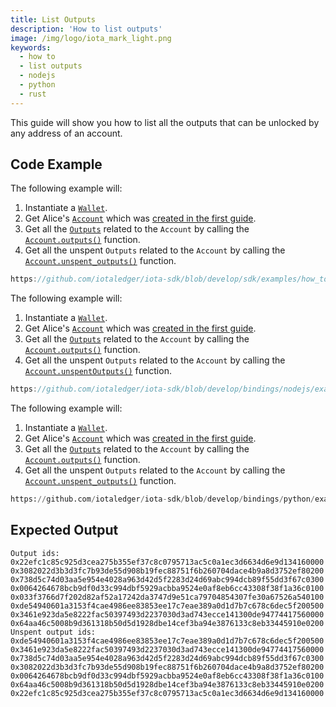 ```yaml
---
title: List Outputs
description: 'How to list outputs'
image: /img/logo/iota_mark_light.png
keywords:
  - how to
  - list outputs
  - nodejs
  - python
  - rust
---
```



This guide will show you how to list all the outputs that can be unlocked by any address of an account.

## Code Example

<Tabs groupId="language" queryString>
<TabItem value="rust" label="Rust">

The following example will:

1. Instantiate a [`Wallet`](https://docs.rs/iota-sdk/latest/iota_sdk/wallet/core/struct.Wallet.html).
2. Get Alice's [`Account`](https://docs.rs/iota-sdk/latest/iota_sdk/wallet/account/struct.Account.html) which was
   [created in the first guide](./create-account.mdx).
3. Get all the [`Outputs`](https://docs.rs/iota-sdk/latest/iota_sdk/types/block/output/enum.Output.html)
   related to the `Account` by calling the [`Account.outputs()`](https://docs.rs/iota-sdk/latest/iota_sdk/wallet/account/struct.AccountInner.html#method.outputs)
   function.
4. Get all the unspent `Outputs` related to the `Account` by calling the
   [`Account.unspent_outputs()`](https://docs.rs/iota-sdk/latest/iota_sdk/wallet/account/struct.AccountInner.html#method.unspent_outputs) function.

```rust reference
https://github.com/iotaledger/iota-sdk/blob/develop/sdk/examples/how_tos/accounts_and_addresses/list_outputs.rs
```

</TabItem>
<TabItem value="typescript-node" label="Typescript (Node.js)">

The following example will:

1. Instantiate a [`Wallet`](../../references/nodejs/classes/Wallet).
2. Get Alice's [`Account`](../../references/nodejs/classes/Account) which was
   [created in the first guide](./create-account.mdx).
3. Get all the [`Outputs`](../../references/nodejs/classes/Output/)
   related to the `Account` by calling the [`Account.outputs()`](../../references/nodejs/classes/Account/#outputs)
   function.
4. Get all the unspent `Outputs` related to the `Account` by calling the
   [`Account.unspentOutputs()`](../../references/nodejs/classes/Account/#unspentoutputs) function.

```typescript reference
https://github.com/iotaledger/iota-sdk/blob/develop/bindings/nodejs/examples/how_tos/accounts_and_addresses/list-outputs.ts
```

</TabItem>
<TabItem value="python" label="Python">

The following example will:

1. Instantiate a [`Wallet`](../../references/python/iota_sdk/wallet/).
2. Get Alice's [`Account`](../../references/python/iota_sdk/wallet/account/) which was
   [created in the first guide](./create-account.mdx).
3. Get all the [`Outputs`](../../references/python/iota_sdk/types/output/)
   related to the `Account` by calling the [`Account.outputs()`](../../references/python/iota_sdk/wallet/account/#outputs)
   function.
4. Get all the unspent `Outputs` related to the `Account` by calling the
   [`Account.unspent_outputs()`](../../references/python/iota_sdk/wallet/account/#unspent_outputs) function.

```python reference
https://github.com/iotaledger/iota-sdk/blob/develop/bindings/python/examples/how_tos/accounts_and_addresses/list_outputs.py
```

</TabItem>
</Tabs>

## Expected Output

```plaintext
Output ids:
0x22efc1c85c925d3cea275b355ef37c8c0795713ac5c0a1ec3d6634d6e9d134160000
0x3082022d3b3d3fc7b93de55d908b19fec88751f6b260704dace4b9a8d3752ef80200
0x738d5c74d03aa5e954e4028a963d42d5f2283d24d69abc994dcb89f55dd3f67c0300
0x0064264678bcb9df0d33c994dbf5929acbba9524e0af8eb6cc43308f38f1a36c0100
0x033f3766d7f202d82af52a17242da3747d9e51ca79704854307fe30a67526a540100
0xde54940601a3153f4cae4986ee83853ee17c7eae389a0d1d7b7c678c6dec5f200500
0x3461e923da5e8222fac50397493d2237030d3ad743ecce141300de94774417560000
0x64aa46c5008b9d361318b50d5d1928dbe14cef3ba94e3876133c8eb33445910e0200
Unspent output ids:
0xde54940601a3153f4cae4986ee83853ee17c7eae389a0d1d7b7c678c6dec5f200500
0x3461e923da5e8222fac50397493d2237030d3ad743ecce141300de94774417560000
0x738d5c74d03aa5e954e4028a963d42d5f2283d24d69abc994dcb89f55dd3f67c0300
0x3082022d3b3d3fc7b93de55d908b19fec88751f6b260704dace4b9a8d3752ef80200
0x0064264678bcb9df0d33c994dbf5929acbba9524e0af8eb6cc43308f38f1a36c0100
0x64aa46c5008b9d361318b50d5d1928dbe14cef3ba94e3876133c8eb33445910e0200
0x22efc1c85c925d3cea275b355ef37c8c0795713ac5c0a1ec3d6634d6e9d134160000
```
